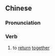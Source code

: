 {{also|同归}}
==Chinese==
{{zh-forms|s=同归}}

===Pronunciation===
{{zh-pron
|m=tóngguī
|cat=v
}}

===Verb===
{{zh-verb}}

# {{lb|zh|literary}} to [[return]] [[together]]